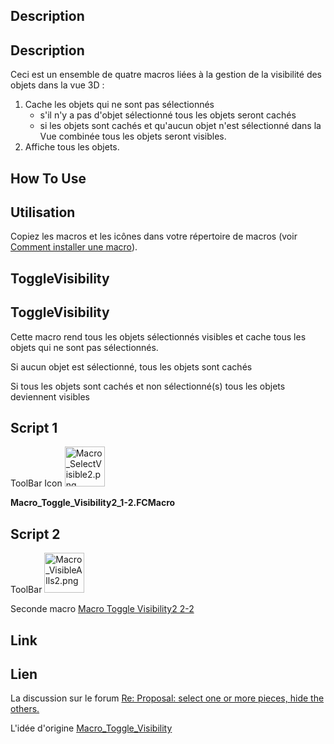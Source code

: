 <languages/>

{{Macro/fr
|Name=Macro Toggle Visibility2 1-2
|Icon=Macro_SelectVisible2.png
|Description={{ColoredParagraph|DarkRed|Yellow|Cette macro doit être utilisée avec '''Macro Toggle Visibility2 2-2'''}}<br/>
Il s'agit d'un ensemble de quatre macros permettant de gérer la visibilité des objets dans le modèle de l'objet (retour à la visibilité d'origine):<br/>
# les objets qui sont sélectionnés dans un document sont rendus visibles tandis que les objets qui ne sont pas sélectionnés sont rendus invisibles<br/>
#*Si aucun objet n'est sélectionné, tous les objets sont cachés<br/>
#*si tous les objets sont sélectionnés, tous les objets sont rendus visibles<br/>
#*si tous les objets sont sélectionnés, tous les objets sont rendus visibles<br/>
# rendre tous les objets visibles
|Author=openfablab
|Version=00.02b
|Date=2017-07-27
|FCVersion=Toutes
|Download=[https://wiki.freecad.org/images/d/d7/Macro_SelectVisible2.png ToolBar Icon]
|SeeAlso=[[Macro_Toggle_Visibility2_2-2/fr|Macro Toggle Visibility2 2-2]]<br/>
[[Macro_Toggle_Visibility/fr|Macro_Toggle_Visibility]]
}}

<div lang="en" dir="ltr" class="mw-content-ltr">
==Description==
</div>

<div class="mw-translate-fuzzy">
==Description==
{{ColoredText|Cette macro doit être utilisée avec [[Macro_Toggle_Visibility2_2-2|Macro Toggle Visibility2 2-2]]}}
</div>

Ceci est un ensemble de quatre macros liées à la gestion de la visibilité des objets dans la vue 3D :
# Cache les objets qui ne sont pas sélectionnés
#* s'il n'y a pas d'objet sélectionné tous les objets seront cachés
#* si les objets sont cachés et qu'aucun objet n'est sélectionné dans la Vue combinée tous les objets seront visibles.
# Affiche tous les objets.

<div lang="en" dir="ltr" class="mw-content-ltr">
==How To Use==
</div>

<div class="mw-translate-fuzzy">
==Utilisation==
Copiez les macros et les icônes dans votre répertoire de macros (voir [[How to install macros/fr|Comment installer une macro]]).
</div>

<div lang="en" dir="ltr" class="mw-content-ltr">
==ToggleVisibility==
</div>

<div class="mw-translate-fuzzy">
==ToggleVisibility==
Cette macro rend tous les objets sélectionnés visibles et cache tous les objets qui ne sont pas sélectionnés.
</div>

Si aucun objet est sélectionné, tous les objets sont cachés 

Si tous les objets sont cachés et non sélectionné(s) tous les objets deviennent visibles

==Script 1==

<div lang="en" dir="ltr" class="mw-content-ltr">
ToolBar Icon [[File:Macro_SelectVisible2.png|64px]]
</div>

'''Macro_Toggle_Visibility2_1-2.FCMacro'''

{{MacroCode|code=

import FreeCAD
# "Macro_Toggle_Visibility2_1-2" associate with "Macro_Toggle_Visibility2_2-2"
__title__="Macro_Toggle_Visibility2_1-2"
__author__ = "openfablab"
__url__     = "https://freecad.org/index-fr.html"
__version__ = "00.02b"
__date__    = "27/07/2017"
FreeCAD.actual=[]
try: 
    compt = 0
    for ShapeNameObj in FreeCAD.ActiveDocument.Objects:                                   # list alls objet for test if alls hidden
        if (FreeCADGui.ActiveDocument.getObject(ShapeNameObj.Name).Visibility == False) and (Gui.Selection.isSelected(ShapeNameObj) == False):
            compt += 1                                                                    # if hidden : compt += 1
            #print "False : ",ShapeNameObj.Name
        elif Gui.Selection.isSelected(ShapeNameObj) == False:
            FreeCAD.actual.append(ShapeNameObj.Name)
            #print "Actual : ",ShapeNameObj.Name
    if compt == len(FreeCAD.ActiveDocument.Objects):                                      # if (compt = Alls objects hidden) then Visibility = True
        for ShapeNameObj in FreeCAD.ActiveDocument.Objects:
            FreeCADGui.ActiveDocument.getObject(ShapeNameObj.Name).Visibility = True      # Visibility = True
            #print "True  : ",ShapeNameObj.Name
        compt = 0
    else :
        for ShapeNameObj in FreeCAD.ActiveDocument.Objects:                               # hidde objects not selecteds
            if Gui.Selection.isSelected(ShapeNameObj) == False:
                FreeCADGui.ActiveDocument.getObject(ShapeNameObj.Name).Visibility = False # if objects is not selected then Visibility = False (Hidden)
                #print "False : ",ShapeNameObj.Name
            else:
                FreeCADGui.ActiveDocument.getObject(ShapeNameObj.Name).Visibility = True  # if objects are hidden and selected then Visibility = True and hidden alls objects visibles
                #print "True  : ",ShapeNameObj.Name
except Exception:
    None }}

==Script 2==

<div lang="en" dir="ltr" class="mw-content-ltr">
ToolBar [[Image:Macro_VisibleAlls2.png|64px]]
</div>

Seconde macro [[Macro_Toggle_Visibility2_2-2/fr|Macro Toggle Visibility2 2-2]]

<div lang="en" dir="ltr" class="mw-content-ltr">
==Link==
</div>

<div class="mw-translate-fuzzy">
==Lien==
La discussion sur le forum [https://forum.freecad.org/viewtopic.php?f=8&t=13152&start=10#p184056 Re: Proposal: select one or more pieces, hide the others.]
</div>

L'idée d'origine [https://wiki.freecad.org/index.php?title=Macro_Toggle_Visibility Macro_Toggle_Visibility]